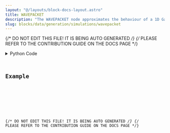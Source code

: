 ```yaml
---
layout: "@/layouts/block-docs-layout.astro"
title: WAVEPACKET
description: "The WAVEPACKET node approximates the behaviour of a 1D Gaussian wavepacket in an infinite-well potential box."
slug: blocks/data/generation/simulations/wavepacket
---
```


{/* DO NOT EDIT THIS FILE! IT IS BEING AUTO GENERATED */}
{/* PLEASE REFER TO THE CONTRIBUTION GUIDE ON THE DOCS PAGE */}


<PythonDocsDisplay docstring={docstring} />
<details>
<summary>Python Code</summary>



<Code code={pythonCode} lang="py" wrap theme="dracula" />

[Find this Flojoy Block on GitHub](https://github.com/flojoy-ai/blocks/blob/main/blocks/DATA/GENERATION/SIMULATIONS/WAVEPACKET/WAVEPACKET.py)

</details>

## Example


<GetHelpWidget />


<AppDisplay app={app} blockName="WAVEPACKET" client:visible />


<Example />

{/* DO NOT EDIT THIS FILE! IT IS BEING AUTO GENERATED */}
{/* PLEASE REFER TO THE CONTRIBUTION GUIDE ON THE DOCS PAGE */}
